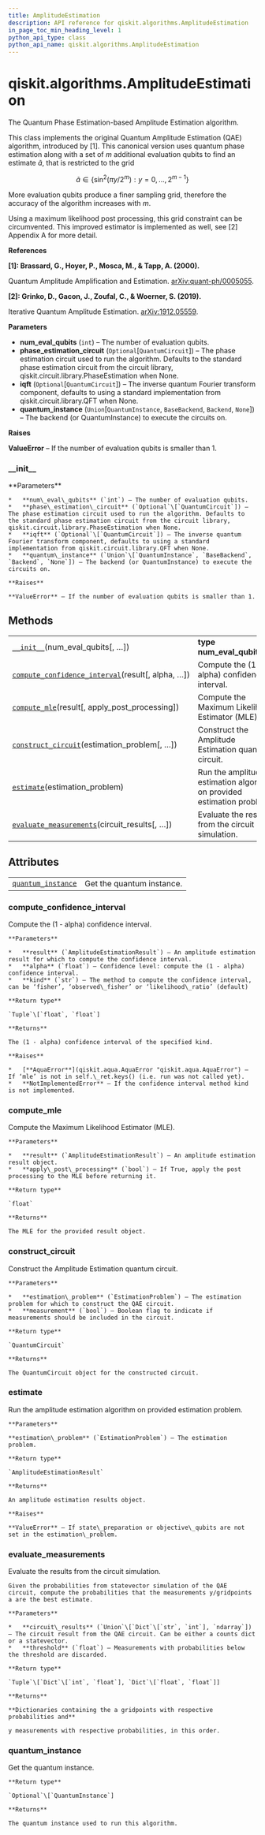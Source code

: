 ```yaml
---
title: AmplitudeEstimation
description: API reference for qiskit.algorithms.AmplitudeEstimation
in_page_toc_min_heading_level: 1
python_api_type: class
python_api_name: qiskit.algorithms.AmplitudeEstimation
---
```


# qiskit.algorithms.AmplitudeEstimation

<Class id="qiskit.algorithms.AmplitudeEstimation" isDedicatedPage={true} github="https://github.com/qiskit/qiskit/tree/stable/0.17/qiskit/algorithms/amplitude_estimators/ae.py" signature="AmplitudeEstimation(num_eval_qubits, phase_estimation_circuit=None, iqft=None, quantum_instance=None)" modifiers="class">
  The Quantum Phase Estimation-based Amplitude Estimation algorithm.

  This class implements the original Quantum Amplitude Estimation (QAE) algorithm, introduced by \[1]. This canonical version uses quantum phase estimation along with a set of $m$ additional evaluation qubits to find an estimate $\tilde{a}$, that is restricted to the grid

$$
\tilde{a} \in \{\sin^2(\pi  y / 2^m) : y = 0, ..., 2^{m-1}\}
$$

  More evaluation qubits produce a finer sampling grid, therefore the accuracy of the algorithm increases with $m$.

  Using a maximum likelihood post processing, this grid constraint can be circumvented. This improved estimator is implemented as well, see \[2] Appendix A for more detail.

  **References**

  **\[1]: Brassard, G., Hoyer, P., Mosca, M., & Tapp, A. (2000).**

  Quantum Amplitude Amplification and Estimation. [arXiv:quant-ph/0005055](http://arxiv.org/abs/quant-ph/0005055).

  **\[2]: Grinko, D., Gacon, J., Zoufal, C., & Woerner, S. (2019).**

  Iterative Quantum Amplitude Estimation. [arXiv:1912.05559](https://arxiv.org/abs/1912.05559).

  **Parameters**

  *   **num\_eval\_qubits** (`int`) – The number of evaluation qubits.
  *   **phase\_estimation\_circuit** (`Optional`\[`QuantumCircuit`]) – The phase estimation circuit used to run the algorithm. Defaults to the standard phase estimation circuit from the circuit library, qiskit.circuit.library.PhaseEstimation when None.
  *   **iqft** (`Optional`\[`QuantumCircuit`]) – The inverse quantum Fourier transform component, defaults to using a standard implementation from qiskit.circuit.library.QFT when None.
  *   **quantum\_instance** (`Union`\[`QuantumInstance`, `BaseBackend`, `Backend`, `None`]) – The backend (or QuantumInstance) to execute the circuits on.

  **Raises**

  **ValueError** – If the number of evaluation qubits is smaller than 1.

  ### \_\_init\_\_

  <Function id="qiskit.algorithms.AmplitudeEstimation.__init__" signature="__init__(num_eval_qubits, phase_estimation_circuit=None, iqft=None, quantum_instance=None)">
    **Parameters**

    *   **num\_eval\_qubits** (`int`) – The number of evaluation qubits.
    *   **phase\_estimation\_circuit** (`Optional`\[`QuantumCircuit`]) – The phase estimation circuit used to run the algorithm. Defaults to the standard phase estimation circuit from the circuit library, qiskit.circuit.library.PhaseEstimation when None.
    *   **iqft** (`Optional`\[`QuantumCircuit`]) – The inverse quantum Fourier transform component, defaults to using a standard implementation from qiskit.circuit.library.QFT when None.
    *   **quantum\_instance** (`Union`\[`QuantumInstance`, `BaseBackend`, `Backend`, `None`]) – The backend (or QuantumInstance) to execute the circuits on.

    **Raises**

    **ValueError** – If the number of evaluation qubits is smaller than 1.
  </Function>

  ## Methods

  |                                                                                                                                                                                              |                                                                        |
  | -------------------------------------------------------------------------------------------------------------------------------------------------------------------------------------------- | ---------------------------------------------------------------------- |
  | [`__init__`](#qiskit.algorithms.AmplitudeEstimation.__init__ "qiskit.algorithms.AmplitudeEstimation.__init__")(num\_eval\_qubits\[, …])                                                      | **type num\_eval\_qubits**`int`                                        |
  | [`compute_confidence_interval`](#qiskit.algorithms.AmplitudeEstimation.compute_confidence_interval "qiskit.algorithms.AmplitudeEstimation.compute_confidence_interval")(result\[, alpha, …]) | Compute the (1 - alpha) confidence interval.                           |
  | [`compute_mle`](#qiskit.algorithms.AmplitudeEstimation.compute_mle "qiskit.algorithms.AmplitudeEstimation.compute_mle")(result\[, apply\_post\_processing])                                  | Compute the Maximum Likelihood Estimator (MLE).                        |
  | [`construct_circuit`](#qiskit.algorithms.AmplitudeEstimation.construct_circuit "qiskit.algorithms.AmplitudeEstimation.construct_circuit")(estimation\_problem\[, …])                         | Construct the Amplitude Estimation quantum circuit.                    |
  | [`estimate`](#qiskit.algorithms.AmplitudeEstimation.estimate "qiskit.algorithms.AmplitudeEstimation.estimate")(estimation\_problem)                                                          | Run the amplitude estimation algorithm on provided estimation problem. |
  | [`evaluate_measurements`](#qiskit.algorithms.AmplitudeEstimation.evaluate_measurements "qiskit.algorithms.AmplitudeEstimation.evaluate_measurements")(circuit\_results\[, …])                | Evaluate the results from the circuit simulation.                      |

  ## Attributes

  |                                                                                                                                        |                           |
  | -------------------------------------------------------------------------------------------------------------------------------------- | ------------------------- |
  | [`quantum_instance`](#qiskit.algorithms.AmplitudeEstimation.quantum_instance "qiskit.algorithms.AmplitudeEstimation.quantum_instance") | Get the quantum instance. |

  ### compute\_confidence\_interval

  <Function id="qiskit.algorithms.AmplitudeEstimation.compute_confidence_interval" signature="compute_confidence_interval(result, alpha=0.05, kind='likelihood_ratio')" modifiers="static">
    Compute the (1 - alpha) confidence interval.

    **Parameters**

    *   **result** (`AmplitudeEstimationResult`) – An amplitude estimation result for which to compute the confidence interval.
    *   **alpha** (`float`) – Confidence level: compute the (1 - alpha) confidence interval.
    *   **kind** (`str`) – The method to compute the confidence interval, can be ‘fisher’, ‘observed\_fisher’ or ‘likelihood\_ratio’ (default)

    **Return type**

    `Tuple`\[`float`, `float`]

    **Returns**

    The (1 - alpha) confidence interval of the specified kind.

    **Raises**

    *   [**AquaError**](qiskit.aqua.AquaError "qiskit.aqua.AquaError") – If ‘mle’ is not in self.\_ret.keys() (i.e. run was not called yet).
    *   **NotImplementedError** – If the confidence interval method kind is not implemented.
  </Function>

  ### compute\_mle

  <Function id="qiskit.algorithms.AmplitudeEstimation.compute_mle" signature="compute_mle(result, apply_post_processing=False)" modifiers="static">
    Compute the Maximum Likelihood Estimator (MLE).

    **Parameters**

    *   **result** (`AmplitudeEstimationResult`) – An amplitude estimation result object.
    *   **apply\_post\_processing** (`bool`) – If True, apply the post processing to the MLE before returning it.

    **Return type**

    `float`

    **Returns**

    The MLE for the provided result object.
  </Function>

  ### construct\_circuit

  <Function id="qiskit.algorithms.AmplitudeEstimation.construct_circuit" signature="construct_circuit(estimation_problem, measurement=False)">
    Construct the Amplitude Estimation quantum circuit.

    **Parameters**

    *   **estimation\_problem** (`EstimationProblem`) – The estimation problem for which to construct the QAE circuit.
    *   **measurement** (`bool`) – Boolean flag to indicate if measurements should be included in the circuit.

    **Return type**

    `QuantumCircuit`

    **Returns**

    The QuantumCircuit object for the constructed circuit.
  </Function>

  ### estimate

  <Function id="qiskit.algorithms.AmplitudeEstimation.estimate" signature="estimate(estimation_problem)">
    Run the amplitude estimation algorithm on provided estimation problem.

    **Parameters**

    **estimation\_problem** (`EstimationProblem`) – The estimation problem.

    **Return type**

    `AmplitudeEstimationResult`

    **Returns**

    An amplitude estimation results object.

    **Raises**

    **ValueError** – If state\_preparation or objective\_qubits are not set in the estimation\_problem.
  </Function>

  ### evaluate\_measurements

  <Function id="qiskit.algorithms.AmplitudeEstimation.evaluate_measurements" signature="evaluate_measurements(circuit_results, threshold=1e-06)">
    Evaluate the results from the circuit simulation.

    Given the probabilities from statevector simulation of the QAE circuit, compute the probabilities that the measurements y/gridpoints a are the best estimate.

    **Parameters**

    *   **circuit\_results** (`Union`\[`Dict`\[`str`, `int`], `ndarray`]) – The circuit result from the QAE circuit. Can be either a counts dict or a statevector.
    *   **threshold** (`float`) – Measurements with probabilities below the threshold are discarded.

    **Return type**

    `Tuple`\[`Dict`\[`int`, `float`], `Dict`\[`float`, `float`]]

    **Returns**

    **Dictionaries containing the a gridpoints with respective probabilities and**

    y measurements with respective probabilities, in this order.
  </Function>

  ### quantum\_instance

  <Function id="qiskit.algorithms.AmplitudeEstimation.quantum_instance" signature="quantum_instance" modifiers="property">
    Get the quantum instance.

    **Return type**

    `Optional`\[`QuantumInstance`]

    **Returns**

    The quantum instance used to run this algorithm.
  </Function>
</Class>

